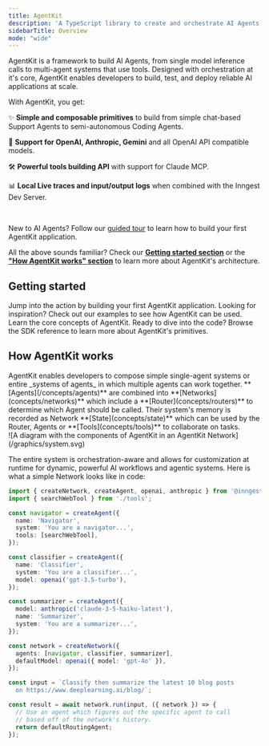 ```yaml
---
title: AgentKit
description: 'A TypeScript library to create and orchestrate AI Agents.'
sidebarTitle: Overview
mode: "wide"
---
```


AgentKit is a framework to build AI Agents, from single model inference calls to multi-agent systems that use tools. Designed with orchestration at it's core, AgentKit enables developers to build, test, and deploy reliable AI applications at scale.

With AgentKit, you get:

✨ **Simple and composable primitives** to build from simple chat-based Support Agents to semi-autonomous Coding Agents.

🧠 **Support for OpenAI, Anthropic, Gemini** and all OpenAI API compatible models.

🛠️ **Powerful tools building API** with support for Claude MCP.

📊 **Local Live traces and input/output logs** when combined with the Inngest Dev Server.

<br />


New to AI Agents? Follow our [guided tour](/guided-tour/overview) to learn how to build your first AgentKit application.

All the above sounds familiar? Check our **[Getting started section](#getting-started)** or the **["How AgentKit works" section](#how-agentkit-works)** to learn more about AgentKit's architecture.


## Getting started

<CardGroup>

<Card title="Quick start" href="/getting-started/quick-start">
  Jump into the action by building your first AgentKit application.
</Card>

<Card title="Examples" href="/examples/overview">
Looking for inspiration? Check out our examples to see how AgentKit can be used.
</Card>

<Card title="Concepts" href="/concepts/agents">
  Learn the core concepts of AgentKit.
</Card>

<Card title="SDK Reference" href="/reference/introduction">
Ready to dive into the code? Browse the SDK reference to learn more about AgentKit's primitives.
</Card>



</CardGroup>



## How AgentKit works

<div className="flex gap-4">

<div className="flex-1 py-8 mr-5">
AgentKit enables developers to compose simple single-agent systems or entire _systems of agents_ in which multiple agents can work together. **[Agents](/concepts/agents)** are combined into **[Networks](concepts/networks)** which include a **[Router](concepts/routers)** to determine which Agent should be called. Their system's memory is recorded as Network **[State](concepts/state)** which can be used by the Router, Agents or **[Tools](concepts/tools)** to collaborate on tasks.
</div>

<div className="flex-1">

<Frame>
![A diagram with the components of AgentKit in an AgentKit Network](/graphics/system.svg)
</Frame>

</div>

</div>

The entire system is orchestration-aware and allows for customization at runtime for dynamic, powerful AI workflows and agentic systems. Here is what a simple Network looks like in code:

```ts
import { createNetwork, createAgent, openai, anthropic } from '@inngest/agent-kit';
import { searchWebTool } from './tools';

const navigator = createAgent({
  name: 'Navigator',
  system: 'You are a navigator...',
  tools: [searchWebTool],
});

const classifier = createAgent({
  name: 'Classifier',
  system: 'You are a classifier...',
  model: openai('gpt-3.5-turbo'),
});

const summarizer = createAgent({
  model: anthropic('claude-3-5-haiku-latest'),
  name: 'Summarizer',
  system: 'You are a summarizer...',
});

const network = createNetwork({
  agents: [navigator, classifier, summarizer],
  defaultModel: openai({ model: 'gpt-4o' }),
});

const input = `Classify then summarize the latest 10 blog posts
  on https://www.deeplearning.ai/blog/`;

const result = await network.run(input, ({ network }) => {
  // Use an agent which figures out the specific agent to call
  // based off of the network's history.
  return defaultRoutingAgent;
});
```
